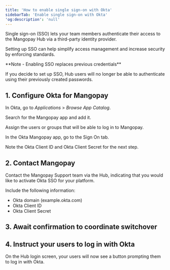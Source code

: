 ```yaml
---
title: 'How to enable single sign-on with Okta'
sidebarTab: 'Enable single sign-on with Okta'
'og:description': 'null'
---
```

Single sign-on (SSO) lets your team members authenticate their access to the Mangopay Hub via a third-party identity provider.  

Setting up SSO can help simplify access management and increase security by enforcing standards.  

<Note>  
**Note - Enabling SSO replaces previous credentials** 
  
If you decide to set up SSO, Hub users will no longer be able to authenticate using their previously created passwords.  
</Note>  

## 1. Configure Okta for Mangopay  

In Okta, go to _Applications_ > _Browse App Catalog_.  

Search for the Mangopay app and add it.  

Assign the users or groups that will be able to log in to Mangopay.  

In the Okta Mangopay app, go to the Sign On tab.  

Note the Okta Client ID and Okta Client Secret for the next step.  

## 2. Contact Mangopay  

Contact the Mangopay Support team via the Hub, indicating that you would like to activate Okta SSO for your platform.  

Include the following information:  
- Okta domain (example.okta.com)  
- Okta Client ID  
- Okta Client Secret  

## 3. Await confirmation to coordinate switchover  

## 4. Instruct your users to log in with Okta  

On the Hub login screen, your users will now see a button prompting them to log in with Okta.